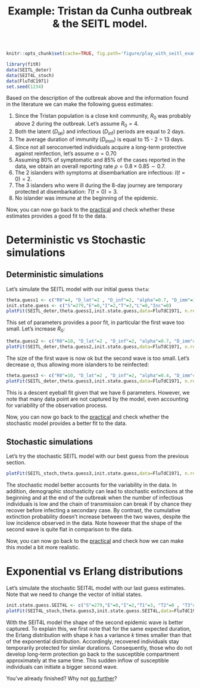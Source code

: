 % Example: Tristan da Cunha outbreak & the SEITL model.

```r
knitr::opts_chunk$set(cache=TRUE, fig.path='figure/play_with_seitl_example/', cache.path='cache/play_with_seitl_example/' , fig.cap='', fig.align="center", message=FALSE, tidy=TRUE, warning=FALSE)
```

```r
library(fitR)
data(SEITL_deter)
data(SEIT4L_stoch)
data(FluTdC1971)
set.seed(1234)
```

Based on the description of the outbreak above and the information found in the literature we can make the following guess estimates:

1. Since the Tristan population is a close knit community, $R_0$ was probably above 2 during the outbreak. Let's assume $R_0=4$.
2. Both the latent ($D_\mathrm{lat}$) and infectious ($D_\mathrm{inf}$) periods are equal to 2 days.
3. The average duration of immunity ($D_\mathrm{imm}$) is equal to 15 - 2 = 13 days.
4. Since not all seroconverted individuals acquire a long-term protective against reinfection, let's assume $\alpha=0.70$
5. Assuming 80% of symptomatic and 85% of the cases reported in the data, we obtain an overall reporting rate $\rho=0.8\times0.85 \sim 0.7$. 
6. The 2 islanders with symptoms at disembarkation are infectious: $I(t=0)=2$.
7. The 3 islanders who were ill during the 8-day journey are temporary protected at disembarkation: $T(t=0)=3$.
8. No islander was immune at the beginning of the epidemic. 

Now, you can now go back to the [practical](play_with_seitl.html#deterministic-vs-stochastic-simulations) and check whether these estimates provides a good fit to the data.

# Deterministic vs Stochastic simulations

## Deterministic simulations

Let's simulate the SEITL model with our initial guess `theta`:

```r
theta.guess1 <- c("R0"=4, "D_lat"=2 , "D_inf"=2, "alpha"=0.7, "D_imm"=13, "rho"=0.7)
init.state.guess <- c("S"=279,"E"=0,"I"=2,"T"=3,"L"=0,"Inc"=0)
plotFit(SEITL_deter,theta.guess1,init.state.guess,data=FluTdC1971, n.replicates=100)
```

This set of parameters provides a poor fit, in particular the first wave too small. Let's increase $R_0$:

```r
theta.guess2 <- c("R0"=10, "D_lat"=2 , "D_inf"=2, "alpha"=0.7, "D_imm"=13, "rho"=0.7)
plotFit(SEITL_deter,theta.guess2,init.state.guess,data=FluTdC1971, n.replicates=100)
```

The size of the first wave is now ok but the second wave is too small. Let's decrease $\alpha$, thus allowing more islanders to be reinfected:

```r
theta.guess3 <- c("R0"=10, "D_lat"=2 , "D_inf"=2, "alpha"=0.4, "D_imm"=13, "rho"=0.7)
plotFit(SEITL_deter,theta.guess3,init.state.guess,data=FluTdC1971, n.replicates=100)
```

This is a descent eyeball fit given that we have 6 parameters. However, we note that many data point are not captured by the model, even accounting for variability of the observation process. 

Now, you can now go back to the [practical](play_with_seitl.html#stochastic-simulations) and check whether the stochastic model provides a better fit to the data.

## Stochastic simulations

Let's try the stochastic SEITL model with our best guess from the previous section.

```r
plotFit(SEITL_stoch,theta.guess3,init.state.guess,data=FluTdC1971, n.replicates=100, non.extinct=c("E", "I"))
```

The stochastic model better accounts for the variability in the data. In addition, demographic stochasticity can lead to stochastic extinctions at the beginning and at the end of the outbreak when the number of infectious individuals is low and the chain of transmission can break if by chance they recover before infecting a secondary case. By contrast, the cumulative extinction probability doesn't increase between the two waves, despite the low incidence observed in the data. Note however that the shape of the second wave is quite flat in comparison to the data.

Now, you can now go back to the [practical](play_with_seitl.html#exponential-vs-erlang-distributions) and check how we can make this model a bit more realistic.

# Exponential vs Erlang distributions

Let's simulate the stochastic SEIT4L model with our last guess estimates. Note that we need to change the vector of initial states.

```r
init.state.guess.SEIT4L <- c("S"=279,"E"=0,"I"=2,"T1"=3, "T2"=0 , "T3"=0 ,"T4"=0 , "L"=0,"Inc"=0)
plotFit(SEIT4L_stoch,theta.guess3,init.state.guess.SEIT4L,data=FluTdC1971, n.replicates=100, non.extinct=c("E", "I"))
```


With the SEIT4L model the shape of the second epidemic wave is better captured. To explain this, we first note that for the same expected duration, the Erlang distribution with shape $k$ has a variance $k$ times smaller than that of the exponential distribution. Accordingly, recovered individuals stay temporarily protected for similar durations. Consequently, those who do not develop long-term protection go back to the susceptible compartment approximately at the same time. This sudden inflow of susceptible individuals can initiate a bigger second wave.


You've already finished? Why not [go further](play_with_seitl.html#going-further)?
